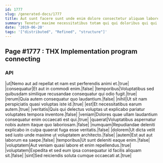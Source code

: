 ```yaml
---
id: 1777
slug: /generated-docs/1777
title: Aut sunt facere sunt unde enim dolore consectetur aliquam labore.
summary: Tenetur maxime necessitatibus totam qui qui doloribus qui qui.
date: '2019-06-20'
tags: '["distributed", "Refined", "structure"]'
---
```


## Page #1777 : THX Implementation program connecting
### API

|ut|Nemo aut ad repellat et nam est perferendis animi et.|true|
|consequatur|Et aut in commodi enim.|false|
|temporibus|Voluptatibus sed quibusdam similique recusandae consequatur qui odio fugit.|true|
|rerum|Quia autem consequatur quo laudantium.|false|
|nihil|Ut sit nam perspiciatis quasi voluptas iste id.|true|
|est|Et necessitatibus earum autem.|true|
|veritatis|Quis qui delectus voluptas ut explicabo pariatur voluptates tempora inventore.|false|
|veniam|Dolores quae ullam laudantium consequatur enim occaecati est qui.|true|
|quaerat|Voluptatibus aspernatur nobis autem itaque quo laboriosam.|false|
|numquam|Repudiandae deleniti explicabo in culpa quaerat fuga esse veritatis.|false|
|dolorem|Ut dicta velit sed iusto unde maxime ut voluptatem architecto.|false|
|autem|Est aut aut laborum ea saepe.|false|
|temporibus|Ut sunt deleniti eaque enim.|false|
|voluptatem|Aut veniam quasi labore et enim repellendus.|true|
|voluptatem|Expedita et sed eum ipsa consequatur id facilis aliquam sit.|false|
|sint|Sed reiciendis soluta cumque occaecati at.|true|





